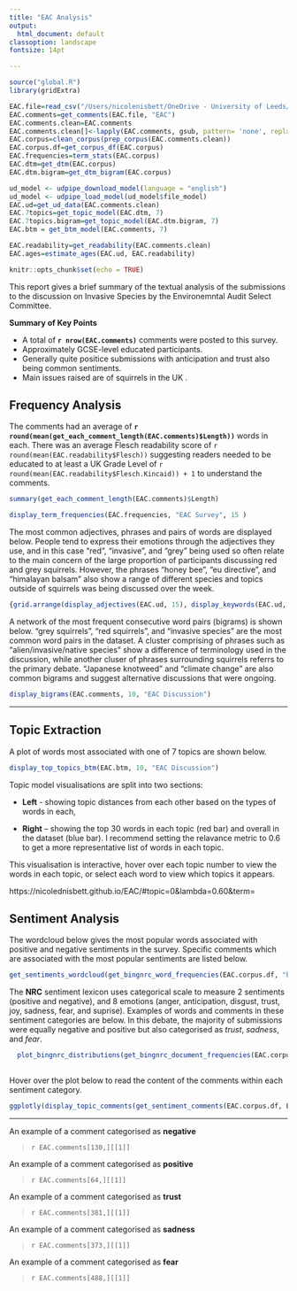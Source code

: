 ```yaml
---
title: "EAC Analysis"
output:
  html_document: default
classoption: landscape
fontsize: 14pt

---
```

```r
source("global.R")
library(gridExtra)

```

```r
EAC.file=read_csv("/Users/nicolenisbett/OneDrive - University of Leeds/PhD/Data/Platform Experiments/EAC/EAC Comments.csv")
EAC.comments=get_comments(EAC.file, "EAC")
EAC.comments.clean=EAC.comments
EAC.comments.clean[]<-lapply(EAC.comments, gsub, pattern= 'none', replacement='')
EAC.corpus=clean_corpus(prep_corpus(EAC.comments.clean))
EAC.corpus.df=get_corpus_df(EAC.corpus)
EAC.frequencies=term_stats(EAC.corpus)
EAC.dtm=get_dtm(EAC.corpus)
EAC.dtm.bigram=get_dtm_bigram(EAC.corpus)

ud_model <- udpipe_download_model(language = "english")
ud_model <- udpipe_load_model(ud_model$file_model)
EAC.ud=get_ud_data(EAC.comments.clean)
EAC.7topics=get_topic_model(EAC.dtm, 7)
EAC.7topics.bigram=get_topic_model(EAC.dtm.bigram, 7)
EAC.btm = get_btm_model(EAC.comments, 7)

EAC.readability=get_readability(EAC.comments.clean)
EAC.ages=estimate_ages(EAC.ud, EAC.readability)

```


```r
knitr::opts_chunk$set(echo = TRUE)
```

This report gives a brief summary of the textual analysis of the submissions to the discussion on Invasive Species by the Environemntal Audit Select Committee. 

**Summary of Key Points**

  * A total of **`r nrow(EAC.comments)`** comments were posted to this survey.
  * Approximately GCSE-level educated participants.
  * Generally quite positice submissions with anticipation and trust also being common sentiments.
  * Main issues raised are of squirrels in the UK .
  


## Frequency Analysis

The comments had an average of **`r round(mean(get_each_comment_length(EAC.comments)$Length))`** words in each. There was an average Flesch readability score of `r round(mean(EAC.readability$Flesch))` suggesting readers needed to be educated to at least a UK Grade Level of `r round(mean(EAC.readability$Flesch.Kincaid)) + 1` to understand the comments.


```r
summary(get_each_comment_length(EAC.comments)$Length)
```

```r
display_term_frequencies(EAC.frequencies, "EAC Survey", 15 )
```


The most common adjectives, phrases and pairs of words are displayed below. People tend to express their emotions through the adjectives they use, and in this case "red", "invasive", and "grey" being used so often relate to the main concern of the large proportion of participants discussing red and grey squirrels. However, the phrases "honey bee", "eu directive", and "himalayan balsam" also show a range of different species and topics outside of squirrels was being discussed over the week.
```r
{grid.arrange(display_adjectives(EAC.ud, 15), display_keywords(EAC.ud, 15), ncol=2)}
```



A network of the most frequent consecutive word pairs (bigrams) is shown below. "grey squirrels", "red squirrels", and "invasive species"
are the most common word pairs in the dataset. A cluster comprising of phrases such as "alien/invasive/native species"  show a difference of terminology used in the discussion, while another cluser of phrases surrounding squirrels referrs to the primary debate. "Japanese knotweed" and "climate change" are also common bigrams and suggest alternative discussions that were ongoing. 

```r
display_bigrams(EAC.comments, 10, "EAC Discussion")

```


***

## Topic Extraction

A plot of words most associated with one of 7 topics are shown below. 
<!---
Topic 8 is primarily about the technicalities of the application process with words such as "home office", "6 months", "application process", and "long tedious". Topic 6 is primarily about the lengthy application process and the costs associated with this, for example "paper work", "took long", "long expensive". 

A brief summary of those topics are:

Topic Number  | Common bigrams
-------- | ------------------
Topic 1  | mental health, blood sugars, life saving, self fund
Topic 2  | complete ban, trail hinting,
Topic 3  | funding needed, psychological support, available prescription, avoiding complications
Topic 4  | adult care, self management, managing condition
Topic 5  | long term, daughter diagnosed
Topic 6  | closed loop system, medical conditions, change diet, diabetes team
Topic 7  | healthcare, newly diagnosed
--> 

```r
display_top_topics_btm(EAC.btm, 10, "EAC Discussion")

```

<!--
```r
myColourHue= function(n=10) {
  hues = seq(15, 375, length = n + 1)
  hcl(h = hues, l = 45, c = 100)[1:n]
}
get_topic_wordcloud(EAC.7topics.bigram)
```
-->



Topic model visualisations are split into two sections:

  * **Left** - showing topic distances from each other based on the types of words in each,

  * **Right** – showing the top 30 words in each topic (red bar) and overall in the dataset (blue bar). I recommend setting the relavance metric to 0.6 to get a more representative list of words in each topic.

This visualisation is interactive, hover over each topic number to view the words in each topic, or select each word to view which topics it appears.  

https://nicolednisbett.github.io/EAC/#topic=0&lambda=0.60&term=
<!--
```r
serVis(topicmodels2LDAvis(EAC.7topics.bigram), out.dir="a", open.browser = FALSE)
htmltools::includeHTML("a/index.html")
```

<head>
  <script src="a/d3.v3.js"></script>
  <script src="a/ldavis.js"></script>
  <link rel="stylesheet" type="text/css" href="a/lda.css">
</head>
<body>
  <div id = "mydiv"></div>
  <script>
    var vis = new LDAvis("#mydiv", "lda.json");
  </script>
</body>


<iframe width="1000" height="800" src="a/index.html" frameborder="0"></iframe>

-->


## Sentiment Analysis

The wordcloud below gives the most popular words associated with positive and negative sentiments in the survey. Specific comments
which are associated with the most popular sentiments are listed below.

```r
get_sentiments_wordcloud(get_bingnrc_word_frequencies(EAC.corpus.df, "bing"), "bing")
```



The  **NRC** sentiment lexicon uses categorical scale to measure 2 sentiments (positive and negative), and 8 emotions (anger, anticipation, disgust, trust, joy, sadness, fear, and suprise).
Examples of words and comments in these sentiment categories are below. In this debate, the majority of submissions were equally negative and positive but also categorised as *trust*, *sadness*, and *fear*. 

```r
  plot_bingnrc_distributions(get_bingnrc_document_frequencies(EAC.corpus,"nrc"), "EAC Survey", "nrc")
  
```


Hover over the plot below to read the content of the comments within each sentiment category.

```r
ggplotly(display_topic_comments(get_sentiment_comments(EAC.corpus.df, EAC.comments, "nrc"), "Visa Debate"), width=1000, height = 600) %>% config(displayModeBar=FALSE) %>% hide_legend()
```


***


An example of a comment categorised as **negative**

  > `r EAC.comments[130,][[1]]`


An example of a comment categorised as **positive**

  > `r EAC.comments[64,][[1]]`


An example of a comment categorised as **trust**

  > `r EAC.comments[381,][[1]]`
  
An example of a comment categorised as **sadness**

  > `r EAC.comments[373,][[1]]`

An example of a comment categorised as **fear**

  > `r EAC.comments[488,][[1]]`


